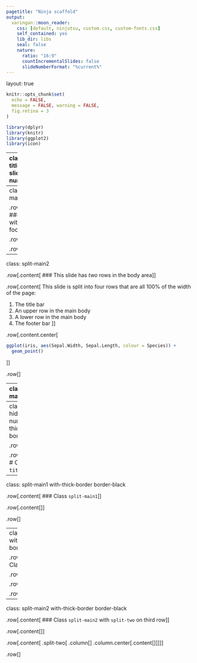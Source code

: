 ```yaml
---
pagetitle: "Ninja scaffold"
output:
  xaringan::moon_reader:
    css: [default, ninjutsu, custom.css, custom-fonts.css]
    self_contained: yes
    lib_dir: libs
    seal: false
    nature:
      ratio: "16:9"
      countIncrementalSlides: false
      slideNumberFormat: "%current%"
---
```

layout: true

```r
knitr::opts_chunk$set(
  echo = FALSE,
  message = FALSE, warning = FALSE,
  fig.retina = 3
)
```

```r
library(dplyr)
library(knitr)
library(ggplot2)
library(icon)
```

---
class: split-title hide-slide-number

.row[.content[
# `r fa("user-ninja", size = 3)`
]]

.row[.content[
# Ninja scaffolding
## Splitting [{xaringan}](https://slides.yihui.org/xaringan/#1) slides into sections
### Adapting [Emi Tanaka](https://emitanaka.org/)'s [Ninjutsu](https://emitanaka.org/ninja-theme/themes/kunoichi/kunoichi-theme-example.html#7)

`r fa('twitter')` [mattdray](https://twitter.com/mattdray)
`r fa('github')` [matt-dray](https://github.com/matt-dray)
`r fa('globe')` [rostrum.blog](https://www.rostrum.blog/) 
]]

---
class: split-main1

.row[.content[
### A page with title and footer bars
]]

.row[.content[
```r
ggplot(iris, aes(Sepal.Width, Sepal.Length, colour = Species)) +
  geom_point()
```
]]

.row[
]

---
class: split-main2

.row[.content[
### This slide has _two_ rows in the body area
]]

.row[.content[
This slide is split into four rows that are all 100% of the width of the page:

1. The title bar
1. An upper row in the main body
1. A lower row in the main body
1. The footer bar
]]

.row[.content.center[
```r
ggplot(iris, aes(Sepal.Width, Sepal.Length, colour = Species)) +
  geom_point()
```
]]

.row[
]

---
class: split-main2

.row[.content[
### The lower body row is now split vertically!
]]

.row[.content[
Here is some text for this row that stretches aaaaall the way across the page and wraps down to the next line.
]]

.row[.content[
.split-two[
.column[.content[
`r kable(head(iris), format = "html")`
]]
.column.center[.content[
`r fa("r-project", size = 5)` 
]]
]
]]

.row[
]

---
class: split-title hide-slide-number with-thick-border border-black

.row[.content[
]]

.row[.content[
# Class `split-title`
]]

---
class: split-main1 with-thick-border border-black

.row[.content[
### Class `split-main1`
]]

.row[.content[
]]

.row[
]

---
class: split-main2 with-thick-border border-black

.row[.content[
### Class `split-main2`
]]

.row[.content[
]]

.row[.content.center[
]]

.row[
]

---
class: split-main2 with-thick-border border-black

.row[.content[
### Class `split-main2` with `split-two` on third row
]]

.row[.content[
]]

.row[.content[
.split-two[
.column[
]
.column.center[.content[
]]
]
]]

.row[
]